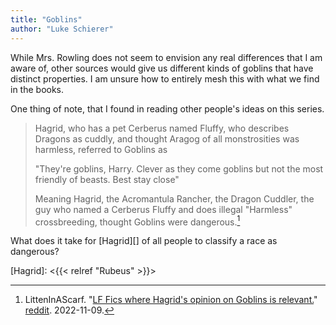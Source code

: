 ```yaml
---
title: "Goblins"
author: "Luke Schierer"
---
```


While Mrs. Rowling does not seem to envision any real differences that I am
aware of, other sources would give us different kinds of goblins that have
distinct properties.  I am unsure how to entirely mesh this with what we find
in the books.

One thing of note, that I found in reading other people's ideas on this series.

> Hagrid, who has a pet Cerberus named Fluffy, who describes Dragons as cuddly,
> and thought Aragog of all monstrosities was harmless, referred to Goblins as
> 
> "They're goblins, Harry. Clever as they come goblins but not the most
> friendly of beasts. Best stay close"
> 
> Meaning Hagrid, the Acromantula Rancher, the Dragon Cuddler, the guy who
> named a Cerberus Fluffy and does illegal "Harmless" crossbreeding, thought
> Goblins were dangerous.[^221109-2]

[^221109-2]: LittenInAScarf. 
    "[LF Fics where Hagrid's opinion on Goblins is relevant.](https://www.reddit.com/r/HPfanfiction/comments/yqwm5s/lf_fics_where_hagrids_opinion_on_goblins_is/?utm_source=share&utm_medium=web2x&context=3)"
    [reddit](https://www.reddit.com/).  2022-11-09.

What does it take for [Hagrid][] of all people to classify a race as dangerous?

[Hagrid]: <{{< relref "Rubeus" >}}>
